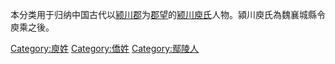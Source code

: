 {{Catnav|頁面分類|历史|歷史學|系譜學|漢族姓氏|庾姓}}
{{Catnav|頁面分類|人文學科|歷史學|系譜學|漢族姓氏|庾姓}}
{{Catnav|頁面分類|人类学|文化人类学|家世與傳承|系譜學|漢族姓氏|庾姓}}

本分类用于归纳中国古代以[[颍川郡|颍川郡]]为[[郡望|郡望]]的[[颍川庾氏|颍川庾氏]]人物。潁川庾氏為魏襄城縣令庾乘之後。

[[Category:庾姓|Category:庾姓]]
[[Category:僑姓|Category:僑姓]]
[[Category:鄢陵人|Category:鄢陵人]]
